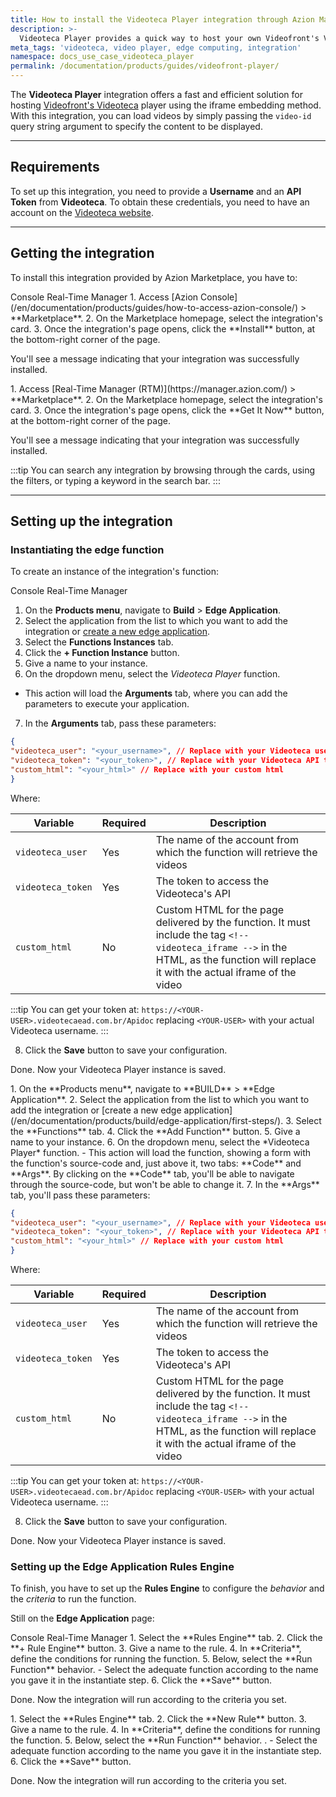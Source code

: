 ```yaml
---
title: How to install the Videoteca Player integration through Azion Marketplace
description: >-
  Videoteca Player provides a quick way to host your own Videofront's Videoteca player.
meta_tags: 'videoteca, video player, edge computing, integration'
namespace: docs_use_case_videoteca_player
permalink: /documentation/products/guides/videofront-player/
---
```




The **Videoteca Player** integration offers a fast and efficient solution for hosting [Videofront's Videoteca](https://videofront.com.br/videoteca) player using the iframe embedding method. With this integration, you can load videos by simply passing the `video-id` query string argument to specify the content to be displayed.

---

## Requirements

To set up this integration, you need to provide a **Username** and an **API Token** from **Videoteca**. To obtain these credentials, you need to have an account on the [Videoteca website](https://videofront.com.br/videoteca).

---

## Getting the integration

To install this integration provided by Azion Marketplace, you have to:

<Tabs client:visible>
    <Fragment slot="tab.console">Console</Fragment>
    <Fragment slot="tab.rtm">Real-Time Manager</Fragment>

<Fragment slot="panel.console">
1. Access [Azion Console](/en/documentation/products/guides/how-to-access-azion-console/) > **Marketplace**.
2. On the Marketplace homepage, select the integration's card.
3. Once the integration's page opens, click the **Install** button, at the bottom-right corner of the page.

You'll see a message indicating that your integration was successfully installed.
</Fragment>

<Fragment slot="panel.rtm">
1. Access [Real-Time Manager (RTM)](https://manager.azion.com/) > **Marketplace**.
2. On the Marketplace homepage, select the integration's card.
3. Once the integration's page opens, click the **Get It Now** button, at the bottom-right corner of the page.

You'll see a message indicating that your integration was successfully installed.
</Fragment>

</Tabs>

:::tip
You can search any integration by browsing through the cards, using the filters, or typing a keyword in the search bar. 
:::

---

## Setting up the integration

### Instantiating the edge function

To create an instance of the integration's function:

<Tabs client:visible>
    <Fragment slot="tab.console">Console</Fragment>
    <Fragment slot="tab.rtm">Real-Time Manager</Fragment>

<Fragment slot="panel.console">

1. On the **Products menu**, navigate to **Build** > **Edge Application**.
2. Select the application from the list to which you want to add the integration or [create a new edge application](/en/documentation/products/build/edge-application/first-steps/).
3. Select the **Functions Instances** tab.
4. Click the **+ Function Instance** button.
5. Give a name to your instance.
6. On the dropdown menu, select the *Videoteca Player* function.
  - This action will load the **Arguments** tab, where you can add the parameters to execute your application.
7. In the **Arguments** tab, pass these parameters:


```json
{
"videoteca_user": "<your_username>", // Replace with your Videoteca username
"videoteca_token": "<your_token>", // Replace with your Videoteca API token
"custom_html": "<your_html>" // Replace with your custom html
}
```

Where:

| Variable | Required | Description |
| ---- | ----- | ----- |
| `videoteca_user` | Yes | The name of the account from which the function will retrieve the videos |
| `videoteca_token` | Yes | The token to access the Videoteca's API |
| `custom_html` | No | Custom HTML for the page delivered by the function. It must include the tag `<!-- videoteca_iframe -->` in the HTML, as the function will replace it with the actual iframe of the video |

:::tip
You can get your token at: `https://<YOUR-USER>.videotecaead.com.br/Apidoc` replacing `<YOUR-USER>` with your actual Videoteca username.
:::

8. Click the **Save** button to save your configuration.

Done. Now your Videoteca Player instance is saved.
</Fragment>

<Fragment slot="panel.rtm">
1. On the **Products menu**, navigate to **BUILD** > **Edge Application**.
2. Select the application from the list to which you want to add the integration or [create a new edge application](/en/documentation/products/build/edge-application/first-steps/).
3. Select the **Functions** tab.
4. Click the **Add Function** button.
5. Give a name to your instance.
6. On the dropdown menu, select the *Videoteca Player* function.
- This action will load the function, showing a form with the function's source-code and, just above it, two tabs: **Code** and **Args**. By clicking on the **Code** tab, you'll be able to navigate through the source-code, but won't be able to change it.
7. In the **Args** tab, you'll pass these parameters:

```json
{
"videoteca_user": "<your_username>", // Replace with your Videoteca username
"videoteca_token": "<your_token>", // Replace with your Videoteca API token
"custom_html": "<your_html>" // Replace with your custom html
}
```

Where:

| Variable | Required | Description |
| ---- | ----- | ----- |
| `videoteca_user` | Yes | The name of the account from which the function will retrieve the videos |
| `videoteca_token` | Yes | The token to access the Videoteca's API |
| `custom_html` | No | Custom HTML for the page delivered by the function. It must include the tag `<!-- videoteca_iframe -->` in the HTML, as the function will replace it with the actual iframe of the video |

:::tip
You can get your token at: `https://<YOUR-USER>.videotecaead.com.br/Apidoc` replacing `<YOUR-USER>` with your actual Videoteca username.
:::

8. Click the **Save** button to save your configuration.

Done. Now your Videoteca Player instance is saved.
</Fragment>

</Tabs>

### Setting up the Edge Application Rules Engine

To finish, you have to set up the **Rules Engine** to configure the *behavior* and the *criteria* to run the function.

Still on the **Edge Application** page:

<Tabs client:visible>
    <Fragment slot="tab.console">Console</Fragment>
    <Fragment slot="tab.rtm">Real-Time Manager</Fragment>

<Fragment slot="panel.console">
1. Select the **Rules Engine** tab.
2. Click the **+ Rule Engine** button.
3. Give a name to the rule.
4. In **Criteria**, define the conditions for running the function.
5. Below, select the **Run Function** behavior. 
    - Select the adequate function according to the name you gave it in the instantiate step.
6. Click the **Save** button.

Done. Now the integration will run according to the criteria you set.
</Fragment>

<Fragment slot="panel.rtm">
1. Select the **Rules Engine** tab.
2. Click the **New Rule** button.
3. Give a name to the rule.
4. In **Criteria**, define the conditions for running the function.
5. Below, select the **Run Function** behavior. .
    - Select the adequate function according to the name you gave it in the instantiate step.
6. Click the **Save** button.

Done. Now the integration will run according to the criteria you set.
</Fragment>

</Tabs>
